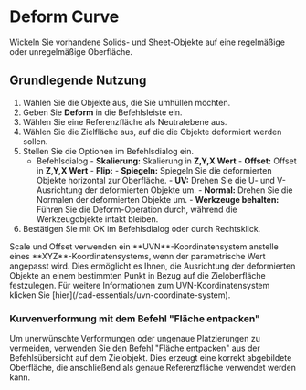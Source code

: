 
# Deform Curve

<Reference shortcut="" command="Deform" button="" />

Wickeln Sie vorhandene Solids- und Sheet-Objekte auf eine regelmäßige oder unregelmäßige Oberfläche.

## Grundlegende Nutzung

1. Wählen Sie die Objekte aus, die Sie umhüllen möchten.
2. Geben Sie **Deform** in die Befehlsleiste ein.
3. Wählen Sie eine Referenzfläche als Neutralebene aus.
4. Wählen Sie die Zielfläche aus, auf die die Objekte deformiert werden sollen.
5. Stellen Sie die Optionen im Befehlsdialog ein.
    - <Kst>Befehlsdialog</Kst>
          - **Skalierung:** Skalierung in **Z,Y,X Wert**
          - **Offset:** Offset in **Z,Y,X Wert**
          - **Flip:** 
                - **Spiegeln:** Spiegeln Sie die deformierten Objekte horizontal zur Oberfläche.
                - **UV:** Drehen Sie die U- und V-Ausrichtung der deformierten Objekte um.
                - **Normal:** Drehen Sie die Normalen der deformierten Objekte um.
          - **Werkzeuge behalten:** Führen Sie die Deform-Operation durch, während die Werkzeugobjekte intakt bleiben.
6. Bestätigen Sie mit OK im Befehlsdialog oder durch Rechtsklick.

<VideoPlayer fileName="deform-curve"/>

<Callout type="info" emoji="ℹ️">
Scale und Offset verwenden ein **UVN**-Koordinatensystem anstelle eines **XYZ**-Koordinatensystems, wenn der parametrische Wert angepasst wird. Dies ermöglicht es Ihnen, die Ausrichtung der deformierten Objekte an einem bestimmten Punkt in Bezug auf die Zieloberfläche festzulegen. Für weitere Informationen zum UVN-Koordinatensystem klicken Sie [hier](/cad-essentials/uvn-coordinate-system).
</Callout>

### Kurvenverformung mit dem Befehl "Fläche entpacken"

Um unerwünschte Verformungen oder ungenaue Platzierungen zu vermeiden, verwenden Sie den Befehl "Fläche entpacken" aus der Befehlsübersicht auf dem Zielobjekt. Dies erzeugt eine korrekt abgebildete Oberfläche, die anschließend als genaue Referenzfläche verwendet werden kann.

<VideoPlayer fileName="deform-curve-unwrap"/>
